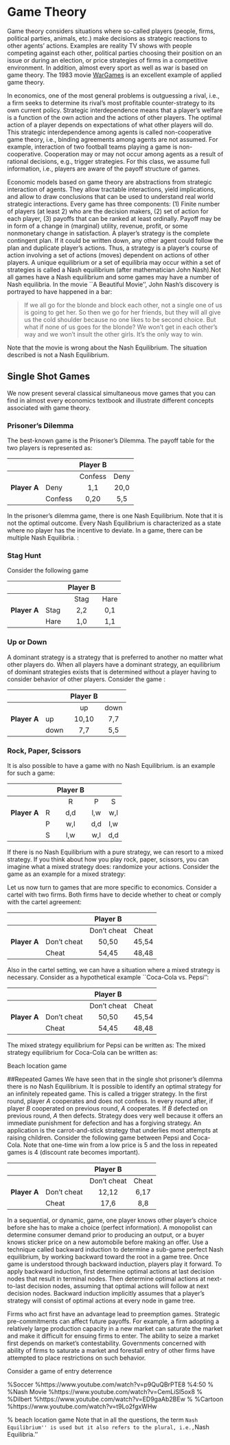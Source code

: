 # Game Theory
Game theory considers situations where so-called players (people, firms, political parties, animals, etc.) make decisions as strategic reactions to other agents' actions. Examples are reality TV shows with people competing against each other, political parties choosing their position on an issue or during an election, or price strategies of firms in a competitive environment. In addition, almost every sport as well as war is based on game theory. The 1983 movie [WarGames](https://www.imdb.com/title/tt0086567/) is an excellent example of applied game theory. 

In economics, one of the most general problems is outguessing a rival, i.e., a firm seeks to determine its rival's most profitable counter-strategy to its own current policy. Strategic interdependence means that a player's welfare is a function of the own action and the actions of other players. The optimal action of a player depends on expectations of what other players will do. This strategic interdependence among agents is called non-cooperative game theory, i.e., binding agreements among agents are not assumed. For example, interaction of two football teams playing a game is non-cooperative. Cooperation may or may not occur among agents as a result of rational decisions, e.g., trigger strategies. For this class, we assume full information, i.e., players are aware of the payoff structure of games.

Economic models based on game theory are abstractions from strategic interaction of agents. They allow tractable interactions, yield implications, and allow to draw conclusions that can be used to understand real world strategic interactions. Every game has three components: (1) Finite number of players (at least 2) who are the decision makers, (2) set of action for each player, (3) payoffs that can be ranked at least ordinally. Payoff may be in form of a change in (marginal) utility, revenue, profit, or some nonmonetary change in satisfaction.  A player's strategy is the complete contingent plan. If it could be written down, any other agent could follow the plan and duplicate player's actions. Thus, a strategy is a player's course of action involving a set of actions (moves) dependent on actions of other players. A unique equilibrium or a set of equilibria may occur within a set of strategies is called a Nash equilibrium (after mathematician John Nash).Not all games have a Nash equilibrium and some games may have a number of Nash equilibria. In the movie ``A Beautiful Movie'', John Nash's discovery is portrayed to have happened in a bar:

> If we all go for the blonde and block each other, not a single one of us is going to get her. So then we go for her friends, but they will all give us the cold shoulder because no one likes to be second choice. But what if none of us goes for the blonde? We won't get in each other's way and we won't insult the other girls. It's the only way to win.

Note that the movie is wrong about the Nash Equilibrium. The situation described is not a Nash Equilibrium.

## Single Shot Games
We now present several classical simultaneous move games that you can find in almost every economics textbook and illustrate different concepts associated with game theory.

### Prisoner's Dilemma
The best-known game is the Prisoner's Dilemma. The payoff table for the two players is represented as:

|              |         | Player B        ||
|:-------------|:--------|:-------:|:------:|
|              |         | Confess | Deny   |
| **Player A** | Deny    |    1,1  | 20,0   |
|              | Confess |   0,20  | 5,5    |

In the prisoner's dilemma game, there is one Nash Equilibrium. Note that it is not the optimal outcome. Every Nash Equilibrium is characterized as a state where no player has the incentive to deviate. In a game, there can be multiple Nash Equilibria. :

### Stag Hunt
Consider the following game \emph{Stag Hunt}


|              |         | Player B        ||
|:-------------|:--------|:-------:|:------:|
|              |         | Stag    | Hare   |
| **Player A** | Stag    |    2,2  | 0,1    |
|              | Hare    |   1,0   | 1,1    |

### Up or Down
A dominant strategy is a strategy that is preferred to another no matter what other players do. When all players have a dominant strategy, an equilibrium of dominant strategies exists that is determined without a player having to consider behavior of other players. Consider the game \emph{Up or Down}:

|              |         | Player B        ||
|:-------------|:--------|:-------:|:------:|
|              |         | up      | down   |
| **Player A** | up      |  10,10  | 7,7    |
|              | down    |   7,7   | 5,5    |

### Rock, Paper, Scissors
It is also possible to have a game with no Nash Equilibrium. \emph{} is an example for such a game:

|              |   | Player B                 |||
|:-------------|:--|:---:|:------:|:-------:|
|              |   | R   | P      | S       
| **Player A** | R | d,d | l,w    | w,l    
|              | P | w,l | d,d    | l,w    
|              | S | l,w | w,l    | d,d    

If there is no Nash Equilibrium with a pure strategy, we can resort to a mixed strategy. If you think about how you play rock, paper, scissors, you can imagine what a mixed strategy does: randomize your actions. Consider the \emph{Matching Pennies} game as an example for a mixed strategy:
   
Let us now turn to games that are more specific to economics. Consider a cartel with two firms. Both firms have to decide whether to cheat or comply with the cartel agreement:

|              |             | Player B            ||
|:-------------|:------------|:-----------:|:------:|
|              |             | Don't cheat | Cheat  |
| **Player A** | Don't cheat | 50,50       | 45,54  |
|              | Cheat       | 54,45       | 48,48  |

Also in the cartel setting, we can have a situation where a mixed strategy is necessary. Consider as a hypothetical example ``Coca-Cola vs. Pepsi'':

|              |             | Player B            ||
|:-------------|:------------|:-----------:|:------:|
|              |             | Don't cheat | Cheat  |
| **Player A** | Don't cheat | 50,50       | 45,54  |
|              | Cheat       | 54,45       | 48,48  |

The mixed strategy equilibrium for Pepsi can be written as:
    \begin{equation*}
        13 \cdot \rho + 10 \cdot (1-\rho) = 16 \cdot \rho + 8 \cdot (1-\rho)
    \end{equation*}
The mixed strategy equilibrium for Coca-Cola can be written as:
    \begin{equation*}
        12 \cdot \lambda + 9 \cdot (1-\lambda) = 14 \cdot \lambda + 6 \cdot (1-\lambda)
    \end{equation*}

Beach location game


##Repeated Games
We have seen that in the single shot prisoner's dilemma there is no Nash Equilibrium. It is possible to identify an optimal strategy for an infinitely repeated game. This is called a trigger strategy. In the first round, player $A$ cooperates and does not confess. In every round after, if player $B$ cooperated on previous round, $A$ cooperates. If $B$ defected on previous round, $A$ then defects. Strategy does very well because it offers an immediate punishment for defection and has a forgiving strategy. An application is the carrot-and-stick strategy that underlies most attempts at raising children. Consider the following game between Pepsi and Coca-Cola. Note that one-time win from a low price is 5 and the loss in repeated games is 4 (discount rate becomes important).

|              |             | Player B            ||
|:-------------|:------------|:-----------:|:------:|
|              |             | Don't cheat | Cheat  |
| **Player A** | Don't cheat | 12,12       | 6,17  |
|              | Cheat       | 17,6        | 8,8  |

\subsection{Sequential Games}
In a sequential, or dynamic, game, one player knows other player's choice before she has to make a choice (perfect information). A monopolist can determine consumer demand prior to producing an output, or a buyer knows sticker price on a new automobile before making an offer. Use a technique called backward induction to determine a sub-game perfect Nash equilibrium, by working backward toward the root in a game tree. Once game is understood through backward induction, players play it forward. To apply backward induction, first determine optimal actions at last decision nodes that result in terminal nodes. Then determine optimal actions at next-to-last decision nodes, assuming that optimal actions will follow at next decision nodes. Backward induction implicitly assumes that a player's strategy will consist of optimal actions at every node in game tree.



\subsection{Preemption Games}
Firms who act first have an advantage lead to preemption games. Strategic pre-commitments can affect future payoffs. For example, a firm adopting a relatively large production capacity in a new market can saturate the market and make it difficult for ensuing firms to enter. The ability to seize a market first depends on market's contestability. Governments concerned with ability of firms to saturate a market and forestall entry of other firms have attempted to place restrictions on such behavior.

Consider a game of entry deterrence


%Soccer
%https://www.youtube.com/watch?v=p9QuQBrPTE8
%4:50
%
%Nash Movie
%https://www.youtube.com/watch?v=CemLiSI5ox8
%
%Dilbert
%https://www.youtube.com/watch?v=ED9gaAb2BEw
%
%Cartoon
%https://www.youtube.com/watch?v=t9Lo2fgxWHw

% beach location game
\subsection{Exercises}
Note that in all the questions, the term ``Nash Equilibrium'' is used but it also refers to the plural, i.e., ``Nash Equilibria.''
    \begin{enumerate}
        \item Two competing companies, $A$ and $B$, must decide on their advertising strategies for the coming year. The actions available to each firm are ``maintain current advertising'' or ''increase advertising.'' This situation including the payoffs are depicted in the matrix below. In a single shot game, what is the Nash Equilibrium. In a repeated game, describe a trigger strategy and the resulting Nash Equilibrium.
                \begin{table}[h]
                    \begin{center}
                        \begin{tabular}{llcc} \toprule
                        & & \multicolumn{2}{c}{Firm B}\\ \cmidrule(r){3-4}
                        & & Increase Adv. & Maintain Adv. \\ \hline
                        Firm A & Increase Adv. & 27, 27 & 50, 12 \\
                          & Maintain Adv. & 12, 50 & 45, 45 \\ \bottomrule
                        \end{tabular}
                    \end{center}
                \end{table}
%        \item YUM! Brands, Inc., based in Louisville, Kentucky, offers a diverse portfolio of ``family style'' restaurant concepts that do not serve alcoholic beverages, including: KFC, Pizza Hut, and Taco Bell, among others. AFC Enterprises, Inc., based in Atlanta, Georgia, is a big competitor. AFC offers spicy fried chicken under popular Popeyes Chicken \& Biscuits brand. Suppose YUM! and AFC are contemplating entry into the rapidly-growing Austin, Texas, market. Both companies are considering three alternative restaurant formats to focus their efforts on one of three popular meal times: ``Breakfast'', ``Lunch'', or ``Dinner''. The potential number of meals served per month for these three restaurant formats are 25,000 (breakfast), 62,500 (lunch), and 37,500 (dinner). If the two restaurant chains choose the same format, they will split the market for that format equally. If the two restaurant chains choose different formats, each will get the total potential market for that format. Assume that profit payoff are proportionate to the number of meals served, so the meals served numbers can suffice as inputs to the payoff matrix. The first number in the payoff matrix is the number of meals served by YUM! Brands; the second number is the number of meals served by AFC Enterprises. Find the Nash equilibria in this problem. Does the presence of multiple Nash equilibria pose coordination problems in arriving at a point of Nash equilibrium? Explain.
%                \begin{table}[h!]
%                    \begin{center}
%                        \begin{tabular}{llccc} \toprule
%                        & & \multicolumn{3}{c}{AFC Enterprises}\\ \cmidrule(r){3-5}
%                                    &           & Breakfast         & Lunch             & Dinner \\ \hline
%                        YUM! Brands & Breakfast & 12,500; 12,500    & 25,000; 62,500    & 25,000; 37,500 \\
%                                    & Lunch     & 62,500; 25,000    & 31,250; 31,250    & 62,500; 37,500 \\
%                                    & Dinner    & 37,500; 25,000    & 37,500; 62,500    & 18,750: 18,750  \\ \bottomrule
%                        \end{tabular}
%                    \end{center}
%                \end{table}
        \item Perhaps you have been in this situation before. You (and many others) witness an accident or a crime and you have to decided whether to call 911 yourself or rely on some of the other witnesses call 911. The problem is that you usually do not know whether an emergency call was made or not.  Suppose an event is witnessed by two people and the cost of making an emergency call is $c>0$. Both people get a benefit of $x$ from the event being reported to first responders and $x>c$. A payoff of zero is received if the event goes unreported. Draw the payoff matrix and determine the Nash Equilibrium. This is a simultaneous move game. What is the Nash equilibrium if there are more than two people?
        \item A friend of mine (actually, more than just one) comes regularly late to get togethers. It annoys them when they have to come on time. If I know that they come late on a regular basis, should I adjust my timing as well? Consider the following payoff matrix and find the Nash Equilibrium:
                \begin{table}[h]
                    \begin{center}
                        \begin{tabular}{llcc} \toprule
                                & & \multicolumn{2}{c}{My friend}\\ \cmidrule(r){3-4}
                                & & Be Punctual & Always Late \\ \hline
                         Me     & Be Punctual & 100, 80 & 10, 90 \\
                                & Always Late & 80, 80 & 90, 90 \\ \bottomrule
                        \end{tabular}
                    \end{center}
                \end{table}
%        \item The Stag Hunt game is based on a story told by Jean Jacques Rousseau in his book \emph{Discourses on the Origin and Foundation of Inequality Among Men} (1754). The story goes something like this: Two hunters set out to kill a stag. One has agreed to drive the stag through the forest, and the other to post at a place where the stag must pass. If both faithfully perform their assigned stag-hunting tasks, they will surely kill the stag and each will get an equal share of this large animal. During the course of the hunt, each hunter has an opportunity to abandon the stag hunt and to pursue a hare. If a hunter pursues the hare instead of the stag he is certain to catch the hare and the stag is certain to escape. Each hunter would rather share half of a stag than have a hare to himself. The matrix below shows payoffs in a stag hunt game. If both hunters hunt stag, each gets a payoff of 4. If both hunt hare, each gets 3. If one hunts stag and the other hunts hare, the stag hunter gets 0 and the hare hunter gets 3.
%                \begin{enumerate}
%                    \item Draw the payoff matrix.
%                    \item If you are sure that the other hunter will hunt stag, what is the best thing for you to do?
%                    \item If you are sure that the other hunter will hunt hare, what is the best thing for you to do?
%                    \item Does either hunter have a dominant strategy in this game? If so, what is it? If not explain why not.
%                    \item This game has two pure strategy Nash equilibria. What are they?
%                    \item Is one Nash equilibrium better for both hunters than the other? If so, which is the better equilibrium?
%                \end{enumerate}
        \item There is a public goods game in experimental economics. Each player initially has \$20 and then secretly selects whether to contribute the amount to a public pool or not. If the player does not contribute, they simply get the \$20. If the money is contributed, the amount in the public pool is multiplied by 1.5 and divided equally by the number of players and returned. The game represents a situation where the contribution to a public good (e.g., education or infrastructure) increases the payoff for everyone in society. For example, if both players contribute, they get back $(\$40 \cdot 1.5)/2=\$30$. Draw the payoff matrix and identify the Nash Equilibrium strategies.
    \end{enumerate}

